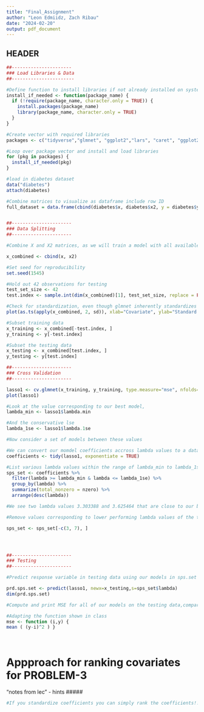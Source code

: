 ```yaml
---
title: "Final_Assignment"
author: "Leon Edmiidz, Zach Ribau"
date: "2024-02-20"
output: pdf_document
---
```


## HEADER

```r

##----------------------
### Load Libraries & Data
##-----------------------

#Define function to install libraries if not already installed on system
install_if_needed <- function(package_name) {
  if (!require(package_name, character.only = TRUE)) {
    install.packages(package_name)
    library(package_name, character.only = TRUE)
  }
}

#Create vector with required libraries
packages <- c("tidyverse","glmnet", "ggplot2","lars", "caret", "ggplot2", "GGally")

#Loop over package vector and install and load libraries
for (pkg in packages) {
  install_if_needed(pkg)
}

#load in diabetes dataset
data("diabetes")
attach(diabetes)

#Combine matrices to visualize as dataframe include row ID
full_dataset = data.frame(cbind(diabetes$x, diabetes$x2, y = diabetes$y))


##----------------------
### Data Splitting
##----------------------

#Combine X and X2 matrices, as we will train a model with all available  features.

x_combined <- cbind(x, x2)

#Set seed for reproducibility
set.seed(1545)

#Hold out 42 observations for testing
test_set_size <- 42 
test.index <- sample.int(dim(x_combined)[1], test_set_size, replace = FALSE)

#Check for standardization, even though glmnet inherently standardizes
plot(as.ts(apply(x_combined, 2, sd)), xlab="Covariate", ylab="Standard Deviation") 

#Subset training data
x_training <- x_combined[-test.index, ]
y_training <- y[-test.index]

#Subset the testing data
x_testing <- x_combined[test.index, ]
y_testing <- y[test.index]

```

```r
##----------------------
### Cross Validation
##----------------------

lasso1 <- cv.glmnet(x_training, y_training, type.measure="mse", nfolds=10)
plot(lasso1) 

#Look at the value corresponding to our best model, 
lambda_min <- lasso1$lambda.min

#And the conservative lse
lambda_1se <- lasso1$lambda.1se

#Now consider a set of models between these values

#We can convert our momdel coefficients accross lambda values to a dataframe
coefficients <- tidy(lasso1, exponentiate = TRUE)

#List various lambda values within the range of lambda_min to lambda_1se, summarize with the number of non zero coefficients to assess complexity. 
sps_set <- coefficients %>%
  filter(lambda >= lambda_min & lambda <= lambda_1se) %>%
  group_by(lambda) %>%
  summarize(total_nonzero = nzero) %>%
  arrange(desc(lambda))

#We see two lambda values 3.303388 and 3.625464 that are close to our best model and that have the same nzero value (18), thus we will consider the higher performing one, 3.625464.Two additional values share an nzero of 14, so we take only the 5.25992.

#Remove values corresponding to lower performing lambda values of the two pairs

sps_set <- sps_set[-c(3, 7), ]




##----------------------
### Testing 
##----------------------

#Predict response variable in testing data using our models in sps.set

prd.sps.set <- predict(lasso1, newx=x_testing,s=sps_set$lambda)
dim(prd.sps.set)

#Compute and print MSE for all of our models on the testing data,comparing to the testing response variable.

#Adapting the function shown in class
mse <- function (i,y) {
mean ( (y-i)^2 ) }	




```



#####
# Appproach for ranking covariates for PROBLEM-3 
"notes from lec" - hints
#####

```r


#If you standardize coefficients you can simply rank the coefficients!! But when glm reports coefficients, it has converted them from standardized forms back to original units - thus to rank them, we need to scale them again!



```
